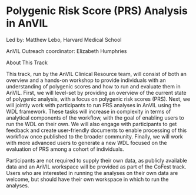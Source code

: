 # Polygenic Risk Score (PRS) Analysis in AnVIL

Led by: Matthew Lebo, Harvard Medical School

AnVIL Outreach coordinator: Elizabeth Humphries

About This Track

 

This track, run by the AnVIL Clinical Resource team, will consist of both an overview and a hands-on workshop to provide individuals with an understanding of polygenic scores and how to run and evaluate them in AnVIL. First, we will level-set by providing an overview of the current state of polygenic analysis, with a focus on polygenic risk scores (PRS). Next, we will jointly work with participants to run PRS analyses in AnVIL using the WDL framework. These tasks will increase in complexity in terms of analytical components of the workflow, with the goal of enabling users to run the WDL on their own. We will also engage with participants to get feedback and create user-friendly documents to enable processing of this workflow once published to the broader community. Finally, we will work with more advanced users to generate a new WDL focused on the evaluation of PRS among a cohort of individuals.

 

Participants are not required to supply their own data, as publicly available data and an AnVIL workspace will be provided as part of the CoFest track. Users who are interested in running the analyses on their own data are welcome, but should have their own workspace in which to run the analyses.